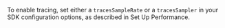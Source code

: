 To enable tracing, set either a `tracesSampleRate` or a `tracesSampler` in your SDK configuration options, as described in <PlatformLink to="/tracing/">Set Up Performance</PlatformLink>.

